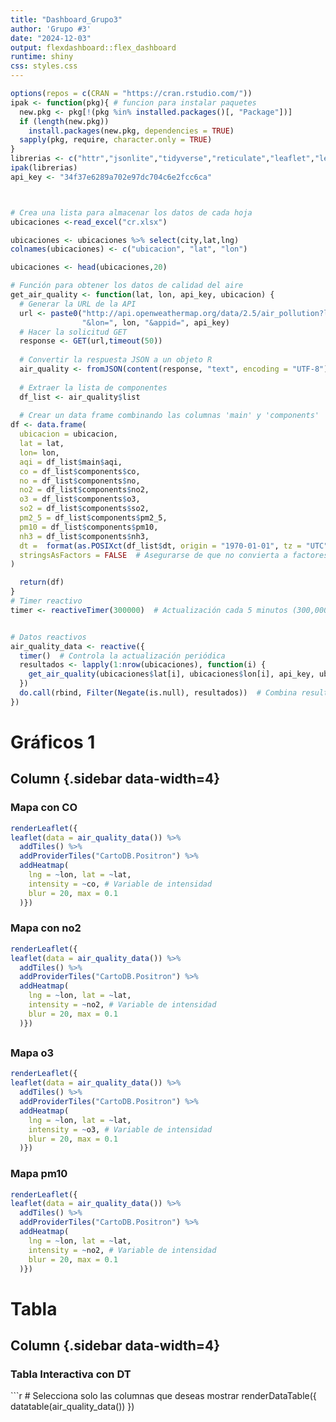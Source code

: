 ```yaml
---
title: "Dashboard_Grupo3"
author: 'Grupo #3'
date: "2024-12-03"
output: flexdashboard::flex_dashboard
runtime: shiny
css: styles.css
---
```


```r
options(repos = c(CRAN = "https://cran.rstudio.com/"))
ipak <- function(pkg){ # funcion para instalar paquetes
  new.pkg <- pkg[!(pkg %in% installed.packages()[, "Package"])]
  if (length(new.pkg)) 
    install.packages(new.pkg, dependencies = TRUE)
  sapply(pkg, require, character.only = TRUE)
}
librerias <- c("httr","jsonlite","tidyverse","reticulate","leaflet","leaflet.extras","DT","readxl")
ipak(librerias)
api_key <- "34f37e6289a702e97dc704c6e2fcc6ca"  



# Crea una lista para almacenar los datos de cada hoja
ubicaciones <-read_excel("cr.xlsx")

ubicaciones <- ubicaciones %>% select(city,lat,lng)
colnames(ubicaciones) <- c("ubicacion", "lat", "lon") 

ubicaciones <- head(ubicaciones,20)

# Función para obtener los datos de calidad del aire
get_air_quality <- function(lat, lon, api_key, ubicacion) {
  # Generar la URL de la API
  url <- paste0("http://api.openweathermap.org/data/2.5/air_pollution?lat=", lat,
                "&lon=", lon, "&appid=", api_key)
  # Hacer la solicitud GET
  response <- GET(url,timeout(50))
  
  # Convertir la respuesta JSON a un objeto R
  air_quality <- fromJSON(content(response, "text", encoding = "UTF-8"))
  
  # Extraer la lista de componentes
  df_list <- air_quality$list
  
  # Crear un data frame combinando las columnas 'main' y 'components'
df <- data.frame(
  ubicacion = ubicacion,
  lat = lat,
  lon= lon,
  aqi = df_list$main$aqi,
  co = df_list$components$co,
  no = df_list$components$no,
  no2 = df_list$components$no2,
  o3 = df_list$components$o3,
  so2 = df_list$components$so2,
  pm2_5 = df_list$components$pm2_5,
  pm10 = df_list$components$pm10,
  nh3 = df_list$components$nh3,
  dt =  format(as.POSIXct(df_list$dt, origin = "1970-01-01", tz = "UTC"), tz = "America/Costa_Rica", usetz = TRUE),
  stringsAsFactors = FALSE  # Asegurarse de que no convierta a factores
)

  return(df)
}
# Timer reactivo
timer <- reactiveTimer(300000)  # Actualización cada 5 minutos (300,000 ms)


# Datos reactivos
air_quality_data <- reactive({
  timer()  # Controla la actualización periódica
  resultados <- lapply(1:nrow(ubicaciones), function(i) {
    get_air_quality(ubicaciones$lat[i], ubicaciones$lon[i], api_key, ubicaciones$ubicacion[i])
  })
  do.call(rbind, Filter(Negate(is.null), resultados))  # Combina resultados no nulos
})

```
Gráficos 1
=======================================================================
## **Column {.sidebar data-width=4}**
### **Mapa con CO**
```r
renderLeaflet({
leaflet(data = air_quality_data()) %>%
  addTiles() %>%
  addProviderTiles("CartoDB.Positron") %>%
  addHeatmap(
    lng = ~lon, lat = ~lat,
    intensity = ~co, # Variable de intensidad
    blur = 20, max = 0.1
  )})
```

### **Mapa con no2**
```r
renderLeaflet({
leaflet(data = air_quality_data()) %>%
  addTiles() %>%
  addProviderTiles("CartoDB.Positron") %>%
  addHeatmap(
    lng = ~lon, lat = ~lat,
    intensity = ~no2, # Variable de intensidad
    blur = 20, max = 0.1
  )})
```
## 
### **Mapa o3 **
```r
renderLeaflet({
leaflet(data = air_quality_data()) %>%
  addTiles() %>%
  addProviderTiles("CartoDB.Positron") %>%
  addHeatmap(
    lng = ~lon, lat = ~lat,
    intensity = ~o3, # Variable de intensidad
    blur = 20, max = 0.1
  )})
```
### **Mapa pm10 **
```r
renderLeaflet({
leaflet(data = air_quality_data()) %>%
  addTiles() %>%
  addProviderTiles("CartoDB.Positron") %>%
  addHeatmap(
    lng = ~lon, lat = ~lat,
    intensity = ~no2, # Variable de intensidad
    blur = 20, max = 0.1
  )})
```
Tabla
=======================================================================

## **Column {.sidebar data-width=4}**
### **Tabla Interactiva con DT**

```r

# Selecciona solo las columnas que deseas mostrar
renderDataTable({
  datatable(air_quality_data())
})

  

